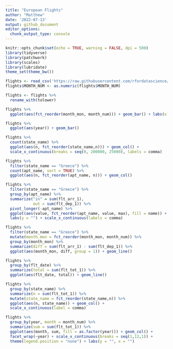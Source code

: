 ```yaml
---
title: "European Flights"
author: "Matthew"
date: '2022-07-13'
output: github_document
editor_options: 
  chunk_output_type: console
---
```


```r
knitr::opts_chunk$set(echo = TRUE, warning = FALSE, dpi = 500)
library(tidyverse)
library(patchwork)
library(scales)
library(lubridate)
theme_set(theme_bw())
```


```r
flights <- read_csv('https://raw.githubusercontent.com/rfordatascience/tidytuesday/master/data/2022/2022-07-12/flights.csv')
flights$MONTH_NUM <- as.numeric(flights$MONTH_NUM)

flights <- flights %>% 
  rename_with(tolower)
```
 

```r
flights %>% 
  ggplot(aes(fct_reorder(month_mon, month_num))) + geom_bar() + labs(x = "")

flights %>% 
  ggplot(aes(year)) + geom_bar()

flights %>% 
  count(state_name) %>% 
  ggplot(aes(n, fct_reorder(state_name,n))) + geom_col() +
  scale_x_continuous(breaks = seq(0, 200000, 25000), labels = comma)
```



```r
flights %>% 
  filter(state_name == "Greece") %>% 
  count(apt_name, sort = TRUE) %>% 
  ggplot(aes(n, fct_reorder(apt_name, n))) + geom_col()

flights %>% 
  filter(state_name == "Greece") %>% 
  group_by(apt_name) %>% 
  summarize("in" = sum(flt_arr_1),
            out = sum(flt_dep_1)) %>% 
  pivot_longer(-apt_name) %>% 
  ggplot(aes(value, fct_reorder(apt_name, value, max), fill = name)) + geom_col(position = "dodge") +
  labs(y = "") + scale_x_continuous(labels = comma)
```


```r
flights %>% 
  filter(state_name == "Greece") %>% 
  mutate(month_mon = fct_reorder(month_mon, month_num)) %>% 
  group_by(month_mon) %>% 
  summarize(diff = sum(flt_arr_1) - sum(flt_dep_1)) %>% 
  ggplot(aes(month_mon, diff, group = 1)) + geom_line()
```


```r
flights %>% 
  group_by(flt_date) %>% 
  summarize(total = sum(flt_tot_1)) %>% 
  ggplot(aes(flt_date, total)) + geom_line()
```


```r
flights %>% 
  group_by(state_name) %>% 
  summarize(n = sum(flt_tot_1)) %>% 
  mutate(state_name = fct_reorder(state_name,n)) %>% 
  ggplot(aes(n, state_name)) + geom_col() +
  scale_x_continuous(label = comma)
```



```r
flights %>% 
  group_by(year, month = month_num) %>% 
  summarize(sum = sum(flt_tot_1)) %>% 
  ggplot(aes(month, sum, fill = as.factor(year))) + geom_col() + 
  facet_wrap(~year) + scale_x_continuous(breaks = seq(1,12,1)) +
  theme(legend.position = "none") + labs(y = "", x = "")
```




